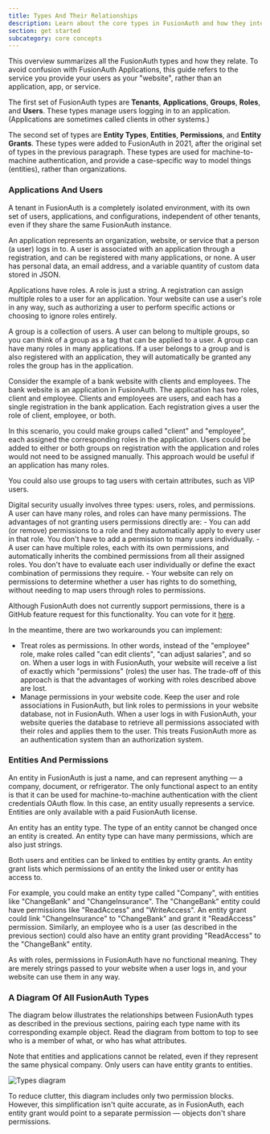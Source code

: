 ```yaml
---
title: Types And Their Relationships
description: Learn about the core types in FusionAuth and how they interact to manage authentication and authorization.
section: get started
subcategory: core concepts
---
```



This overview summarizes all the FusionAuth types and how they relate. To avoid confusion with FusionAuth Applications, this guide refers to the service you provide your users as your "website", rather than an application, app, or service.

The first set of FusionAuth types are **Tenants**, **Applications**, **Groups**, **Roles**, and **Users**. These types manage users logging in to an application. (Applications are sometimes called clients in other systems.)

The second set of types are **Entity Types**, **Entities**, **Permissions**, and **Entity Grants**. These types were added to FusionAuth in 2021, after the original set of types in the previous paragraph. These types are used for machine-to-machine authentication, and provide a case-specific way to model things (entities), rather than organizations. 

### Applications And Users

A tenant in FusionAuth is a completely isolated environment, with its own set of users, applications, and configurations, independent of other tenants, even if they share the same FusionAuth instance.

An application represents an organization, website, or service that a person (a user) logs in to. A user is associated with an application through a registration, and can be registered with many applications, or none. A user has personal data, an email address, and a variable quantity of custom data stored in JSON. 

Applications have roles. A role is just a string. A registration can assign multiple roles to a user for an application. Your website can use a user's role in any way, such as authorizing a user to perform specific actions or choosing to ignore roles entirely.

A group is a collection of users. A user can belong to multiple groups, so you can think of a group as a tag that can be applied to a user. A group can have many roles in many applications. If a user belongs to a group and is also registered with an application, they will automatically be granted any roles the group has in the application.

Consider the example of a bank website with clients and employees. The bank website is an application in FusionAuth. The application has two roles, client and employee. Clients and employees are users, and each has a single registration in the bank application. Each registration gives a user the role of client, employee, or both.

In this scenario, you could make groups called "client" and "employee", each assigned the corresponding roles in the application. Users could be added to either or both groups on registration with the application and roles would not need to be assigned manually. This approach would be useful if an application has many roles. 

You could also use groups to tag users with certain attributes, such as VIP users.

<Aside type="caution">
Digital security usually involves three types: users, roles, and permissions. A user can have many roles, and roles can have many permissions. The advantages of not granting users permissions directly are:
- You can add (or remove) permissions to a role and they automatically apply to every user in that role. You don't have to add a permission to many users individually.
- A user can have multiple roles, each with its own permissions, and automatically inherits the combined permissions from all their assigned roles. You don't have to evaluate each user individually or define the exact combination of permissions they require.
- Your website can rely on permissions to determine whether a user has rights to do something, without needing to map users through roles to permissions.

Although FusionAuth does not currently support permissions, there is a GitHub feature request for this functionality. You can vote for it [here](https://github.com/FusionAuth/fusionauth-issues/issues/15).

In the meantime, there are two workarounds you can implement:

- Treat roles as permissions. In other words, instead of the "employee" role, make roles called "can edit clients", "can adjust salaries", and so on. When a user logs in with FusionAuth, your website will receive a list of exactly which "permissions" (roles) the user has. The trade-off of this approach is that the advantages of working with roles described above are lost.
- Manage permissions in your website code. Keep the user and role associations in FusionAuth, but link roles to permissions in your website database, not in FusionAuth. When a user logs in with FusionAuth, your website queries the database to retrieve all permissions associated with their roles and applies them to the user. This treats FusionAuth more as an authentication system than an authorization system.
</Aside>

### Entities And Permissions

An entity in FusionAuth is just a name, and can represent anything — a company, document, or refrigerator. The only functional aspect to an entity is that it can be used for machine-to-machine authentication with the client credentials OAuth flow. In this case, an entity usually represents a service. Entities are only available with a paid FusionAuth license.

An entity has an entity type. The type of an entity cannot be changed once an entity is created. An entity type can have many permissions, which are also just strings.

Both users and entities can be linked to entities by entity grants. An entity grant lists which permissions of an entity the linked user or entity has access to.

For example, you could make an entity type called "Company", with entities like "ChangeBank" and "ChangeInsurance". The "ChangeBank" entity could have permissions like "ReadAccess" and "WriteAccess". An entity grant could link "ChangeInsurance" to "ChangeBank" and grant it "ReadAccess" permission. Similarly, an employee who is a user (as described in the previous section) could also have an entity grant providing "ReadAccess" to the "ChangeBank" entity.

As with roles, permissions in FusionAuth have no functional meaning. They are merely strings passed to your website when a user logs in, and your website can use them in any way.

### A Diagram Of All FusionAuth Types

The diagram below illustrates the relationships between FusionAuth types as described in the previous sections, pairing each type name with its corresponding example object. Read the diagram from bottom to top to see who is a member of what, or who has what attributes.

Note that entities and applications cannot be related, even if they represent the same physical company. Only users can have entity grants to entities.

![Types diagram](/img/docs/extend/examples/modeling-hierarchy/mermaid1.webp)

To reduce clutter, this diagram includes only two permission blocks. However, this simplification isn't quite accurate, as in FusionAuth, each entity grant would point to a separate permission — objects don't share permissions.
